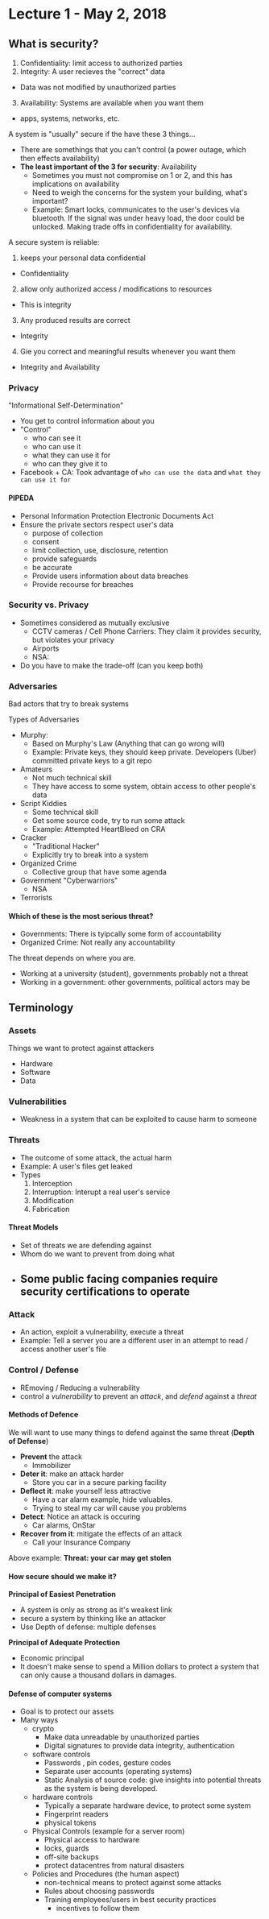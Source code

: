 # Lecture 1 - May 2, 2018

## What is security?

1. Confidentiality: limit access to authorized parties
2. Integrity: A user recieves the "correct" data
  - Data was not modified by unauthorized parties
3. Availability: Systems are available when you want them
  - apps, systems, networks, etc.

A system is "usually" secure if the have these 3 things...
- There are somethings that you can't control (a power outage, which then effects availability)
- **The least important of the 3 for security**: Availability
  - Sometimes you must not compromise on 1 or 2, and this has implications on availability
  - Need to weigh the concerns for the system your building, what's important?
  - Example: Smart locks, communicates to the user's devices via bluetooth. If the signal was under heavy load, the door could be unlocked. Making trade offs in confidentiality for availability.

A secure system is reliable:
1. keeps your personal data confidential
  - Confidentiality
2. allow only authorized access / modifications to resources
  - This is integrity
3. Any produced results are correct
  - Integrity
4. Gie you correct and meaningful results whenever you want them
  - Integrity and Availability

### Privacy

"Informational Self-Determination"
- You get to control information about you
- "Control"
  - who can see it
  - who can use it
  - what they can use it for
  - who can they give it to
- Facebook + CA: Took advantage of `who can use the data` and `what they can use it for`

#### PIPEDA
- Personal Information Protection Electronic Documents Act
- Ensure the private sectors respect user's data
  - purpose of collection
  - consent
  - limit collection, use, disclosure, retention
  - provide safeguards
  - be accurate
  - Provide users information about data breaches
  - Provide recourse for breaches

### Security vs. Privacy
- Sometimes considered as mutually exclusive
  - CCTV cameras / Cell Phone Carriers: They claim it provides security, but violates your privacy
  - Airports
  - NSA:
- Do you have to make the trade-off (can you keep both)

### Adversaries

Bad actors that try to break systems

Types of Adversaries
- Murphy:
  - Based on Murphy's Law (Anything that can go wrong will)
  - Example: Private keys, they should keep private. Developers (Uber) committed private keys to a git repo
- Amateurs
  - Not much technical skill
  - They have access to some system, obtain access to other people's data
- Script Kiddies
  - Some technical skill
  - Get some source code, try to run some attack
  - Example: Attempted HeartBleed on CRA
- Cracker
  - "Traditional Hacker"
  - Explicitly try to break into a system
- Organized Crime
  - Collective group that have some agenda
- Government "Cyberwarriors"
  - NSA
- Terrorists

#### Which of these is the most serious threat?
- Governments: There is tyipcally some form of accountability
- Organized Crime: Not really any accountability

The threat depends on where you are.
- Working at a university (student), governments probably not a threat
- Working in a government: other governments, political actors may be

## Terminology

### Assets

Things we want to protect against attackers
- Hardware
- Software
- Data

### Vulnerabilities
- Weakness in a system that can be exploited to cause harm to someone

### Threats
- The outcome of some attack, the actual harm
- Example: A user's files get leaked
- Types
  1. Interception
  2. Interruption: Interupt a real user's service
  3. Modification
  4. Fabrication

#### Threat Models
- Set of threats we are defending against
- Whom do we want to prevent from doing what
- Some public facing companies require security certifications to operate
  -

### Attack
- An action, exploit a vulnerability, execute a threat
- Example: Tell a server you are a different user in an attempt to read / access another user's file

### Control / Defense
- REmoving / Reducing a vulnerability
- control a *vulnerability* to prevent an *attack*, and *defend* against a *threat*

#### Methods of Defence
We will want to use many things to defend against the same threat (**Depth of Defense**)

- **Prevent** the attack
  - Immobilizer
- **Deter it**: make an attack harder
  - Store you car in a secure parking facility
- **Deflect it**: make yourself less attractive
  - Have a car alarm example, hide valuables.
  - Trying to steal my car will cause you problems
- **Detect**: Notice an attack is occuring
  - Car alarms, OnStar
- **Recover from it**: mitigate the effects of an attack
  - Call your Insurance Company

Above example: **Threat: your car may get stolen**

#### How secure should we make it?

**Principal of Easiest Penetration**
- A system is only as strong as it's weakest link
- secure a system by thinking like an attacker
- Use Depth of defense: multiple defenses

**Principal of Adequate Protection**
- Economic principal
- It doesn't make sense to spend a Million dollars to protect a system that can only cause a thousand dollars in damages.

#### Defense of computer systems
- Goal is to protect our assets
- Many ways
  - crypto
    - Make data unreadable by unauthorized parties
    - Digital signatures to provide data integrity, authentication
  - software controls
    - Passwords , pin codes, gesture codes
    - Separate user accounts (operating systems)
    - Static Analysis of source code: give insights into potential threats as the system is being developed.
  - hardware controls
    - Typically a separate hardware device, to protect some system
    - Fingerprint readers
    - physical tokens
  - Physical Controls (example for a server room)
    - Physical access to hardware
    - locks, guards
    - off-site backups
    - protect datacentres from natural disasters
  - Policies and Procedures (the human aspect)
    - non-technical means to protect against some attacks
    - Rules about choosing passwords
    - Training employees/users in best security practices
      - incentives to follow them
